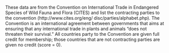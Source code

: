 These data are from the Convention on International Trade in Endangered Species of Wild Fauna and Flora (CITES) and list the contracting parties to the convention (http://www.cites.org/eng/ disc/parties/alphabet.php). The Convention is an international agreement between governments that aims at ensuring that any international trade in plants and animals “does not threaten their survival.” All countries party to the Convention are given full credit for membership; those countries that are not contracting parties are given no credit (score = 0).


